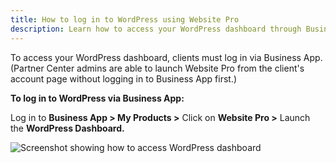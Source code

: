 ```yaml
---
title: How to log in to WordPress using Website Pro
description: Learn how to access your WordPress dashboard through Business App
---
```


To access your WordPress dashboard, clients must log in via Business App. (Partner Center admins are able to launch Website Pro from the client's account page without logging in to Business App first.)

**To log in to WordPress via Business App:**

Log in to **Business App > My Products >** Click on **Website Pro >** Launch the **WordPress Dashboard.**

![Screenshot showing how to access WordPress dashboard](./img/vendasta-products/website/wordpress-login-4416033906583.png)